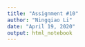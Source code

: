 ```yaml
---
title: "Assignment #10"
author: "Ningqiao Li"
date: "April 19, 2020"
output: html_notebook
---
```



